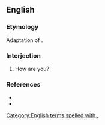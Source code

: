 ==English==

===Etymology===
Adaptation of {{etyl|ko|en}} {{m|ko|안녕하십니까}}.

===Interjection===
{{en-interj|head=[[on]] [[your]] [[horse]], [[amigo]]?}}

# {{lb|en|military|slang}} How are you?

===References===
* {{cite-book|author=Dickson, Paul|year_published=2004|year=1994|title=War Slang: American Fighting Words and Phrases Since the Civil War|edition=2nd ed.|location=Washington, D.C.|publisher=Brassey's|isbn=1-57488-710-6|page=251}}
* {{cite-book|author=Elting, John R.; Dan Cragg; Ernest Deal|year=1984|title=A Dictionary of Soldier Talk|location=New York|publisher=Scribners|isbn=0-684-17862-1|page=218}}
[[Category:English terms spelled with ,]]